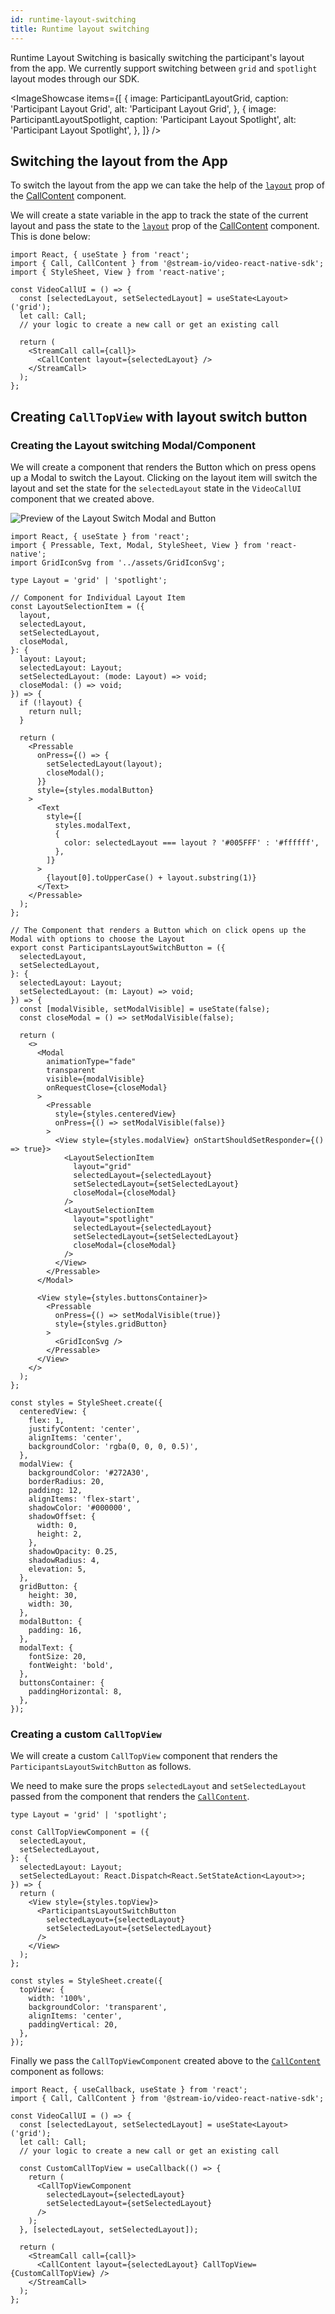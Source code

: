 ```yaml
---
id: runtime-layout-switching
title: Runtime layout switching
---
```



Runtime Layout Switching is basically switching the participant's layout from the app. We currently support switching between `grid` and `spotlight` layout modes through our SDK.

<ImageShowcase
  items={[
    {
      image: ParticipantLayoutGrid,
      caption: 'Participant Layout Grid',
      alt: 'Participant Layout Grid',
    },
    {
      image: ParticipantLayoutSpotlight,
      caption: 'Participant Layout Spotlight',
      alt: 'Participant Layout Spotlight',
    },
  ]}
/>

## Switching the layout from the App

To switch the layout from the app we can take the help of the [`layout`](../../ui-components/call/call-content/#mode) prop of the [CallContent](../../ui-components/call/call-content) component.

We will create a state variable in the app to track the state of the current layout and pass the state to the [`layout`](../../ui-components/call/call-content/#mode) prop of the [CallContent](../../ui-components/call/call-content) component. This is done below:

```tsx {6,12}
import React, { useState } from 'react';
import { Call, CallContent } from '@stream-io/video-react-native-sdk';
import { StyleSheet, View } from 'react-native';

const VideoCallUI = () => {
  const [selectedLayout, setSelectedLayout] = useState<Layout>('grid');
  let call: Call;
  // your logic to create a new call or get an existing call

  return (
    <StreamCall call={call}>
      <CallContent layout={selectedLayout} />
    </StreamCall>
  );
};
```

## Creating `CallTopView` with layout switch button

### Creating the Layout switching Modal/Component

We will create a component that renders the Button which on press opens up a Modal to switch the Layout. Clicking on the layout item will switch the layout and set the state for the `selectedLayout` state in the `VideoCallUI` component that we created above.

![Preview of the Layout Switch Modal and Button](../assets/05-ui-cookbook/14-runtime-layout-switching/runtime-layout-switching-modal.png)

```tsx
import React, { useState } from 'react';
import { Pressable, Text, Modal, StyleSheet, View } from 'react-native';
import GridIconSvg from '../assets/GridIconSvg';

type Layout = 'grid' | 'spotlight';

// Component for Individual Layout Item
const LayoutSelectionItem = ({
  layout,
  selectedLayout,
  setSelectedLayout,
  closeModal,
}: {
  layout: Layout;
  selectedLayout: Layout;
  setSelectedLayout: (mode: Layout) => void;
  closeModal: () => void;
}) => {
  if (!layout) {
    return null;
  }

  return (
    <Pressable
      onPress={() => {
        setSelectedLayout(layout);
        closeModal();
      }}
      style={styles.modalButton}
    >
      <Text
        style={[
          styles.modalText,
          {
            color: selectedLayout === layout ? '#005FFF' : '#ffffff',
          },
        ]}
      >
        {layout[0].toUpperCase() + layout.substring(1)}
      </Text>
    </Pressable>
  );
};

// The Component that renders a Button which on click opens up the Modal with options to choose the Layout
export const ParticipantsLayoutSwitchButton = ({
  selectedLayout,
  setSelectedLayout,
}: {
  selectedLayout: Layout;
  setSelectedLayout: (m: Layout) => void;
}) => {
  const [modalVisible, setModalVisible] = useState(false);
  const closeModal = () => setModalVisible(false);

  return (
    <>
      <Modal
        animationType="fade"
        transparent
        visible={modalVisible}
        onRequestClose={closeModal}
      >
        <Pressable
          style={styles.centeredView}
          onPress={() => setModalVisible(false)}
        >
          <View style={styles.modalView} onStartShouldSetResponder={() => true}>
            <LayoutSelectionItem
              layout="grid"
              selectedLayout={selectedLayout}
              setSelectedLayout={setSelectedLayout}
              closeModal={closeModal}
            />
            <LayoutSelectionItem
              layout="spotlight"
              selectedLayout={selectedLayout}
              setSelectedLayout={setSelectedLayout}
              closeModal={closeModal}
            />
          </View>
        </Pressable>
      </Modal>

      <View style={styles.buttonsContainer}>
        <Pressable
          onPress={() => setModalVisible(true)}
          style={styles.gridButton}
        >
          <GridIconSvg />
        </Pressable>
      </View>
    </>
  );
};

const styles = StyleSheet.create({
  centeredView: {
    flex: 1,
    justifyContent: 'center',
    alignItems: 'center',
    backgroundColor: 'rgba(0, 0, 0, 0.5)',
  },
  modalView: {
    backgroundColor: '#272A30',
    borderRadius: 20,
    padding: 12,
    alignItems: 'flex-start',
    shadowColor: '#000000',
    shadowOffset: {
      width: 0,
      height: 2,
    },
    shadowOpacity: 0.25,
    shadowRadius: 4,
    elevation: 5,
  },
  gridButton: {
    height: 30,
    width: 30,
  },
  modalButton: {
    padding: 16,
  },
  modalText: {
    fontSize: 20,
    fontWeight: 'bold',
  },
  buttonsContainer: {
    paddingHorizontal: 8,
  },
});
```

### Creating a custom `CallTopView`

We will create a custom `CallTopView` component that renders the `ParticipantsLayoutSwitchButton` as follows.

We need to make sure the props `selectedLayout` and `setSelectedLayout` passed from the component that renders the [`CallContent`](../../ui-components/call/call-content).

```tsx
type Layout = 'grid' | 'spotlight';

const CallTopViewComponent = ({
  selectedLayout,
  setSelectedLayout,
}: {
  selectedLayout: Layout;
  setSelectedLayout: React.Dispatch<React.SetStateAction<Layout>>;
}) => {
  return (
    <View style={styles.topView}>
      <ParticipantsLayoutSwitchButton
        selectedLayout={selectedLayout}
        setSelectedLayout={setSelectedLayout}
      />
    </View>
  );
};

const styles = StyleSheet.create({
  topView: {
    width: '100%',
    backgroundColor: 'transparent',
    alignItems: 'center',
    paddingVertical: 20,
  },
});
```

Finally we pass the `CallTopViewComponent` created above to the [`CallContent`](../../ui-components/call/call-content) component as follows:

```tsx
import React, { useCallback, useState } from 'react';
import { Call, CallContent } from '@stream-io/video-react-native-sdk';

const VideoCallUI = () => {
  const [selectedLayout, setSelectedLayout] = useState<Layout>('grid');
  let call: Call;
  // your logic to create a new call or get an existing call

  const CustomCallTopView = useCallback(() => {
    return (
      <CallTopViewComponent
        selectedLayout={selectedLayout}
        setSelectedLayout={setSelectedLayout}
      />
    );
  }, [selectedLayout, setSelectedLayout]);

  return (
    <StreamCall call={call}>
      <CallContent layout={selectedLayout} CallTopView={CustomCallTopView} />
    </StreamCall>
  );
};
```
